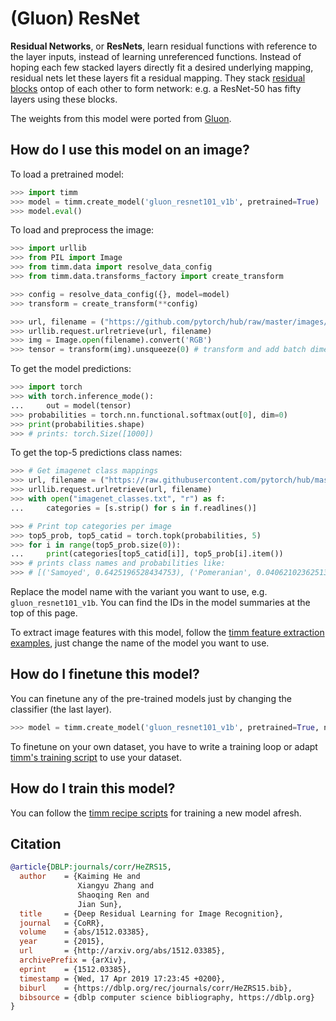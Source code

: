 # (Gluon) ResNet

**Residual Networks**, or **ResNets**, learn residual functions with reference to the layer inputs, instead of learning unreferenced functions. Instead of hoping each few stacked layers directly fit a desired underlying mapping, residual nets let these layers fit a residual mapping. They stack [residual blocks](https://paperswithcode.com/method/residual-block) ontop of each other to form network: e.g. a ResNet-50 has fifty layers using these blocks. 

The weights from this model were ported from [Gluon](https://cv.gluon.ai/model_zoo/classification.html).

## How do I use this model on an image?

To load a pretrained model:

```py
>>> import timm
>>> model = timm.create_model('gluon_resnet101_v1b', pretrained=True)
>>> model.eval()
```

To load and preprocess the image:

```py 
>>> import urllib
>>> from PIL import Image
>>> from timm.data import resolve_data_config
>>> from timm.data.transforms_factory import create_transform

>>> config = resolve_data_config({}, model=model)
>>> transform = create_transform(**config)

>>> url, filename = ("https://github.com/pytorch/hub/raw/master/images/dog.jpg", "dog.jpg")
>>> urllib.request.urlretrieve(url, filename)
>>> img = Image.open(filename).convert('RGB')
>>> tensor = transform(img).unsqueeze(0) # transform and add batch dimension
```

To get the model predictions:

```py
>>> import torch
>>> with torch.inference_mode():
...     out = model(tensor)
>>> probabilities = torch.nn.functional.softmax(out[0], dim=0)
>>> print(probabilities.shape)
>>> # prints: torch.Size([1000])
```

To get the top-5 predictions class names:

```py
>>> # Get imagenet class mappings
>>> url, filename = ("https://raw.githubusercontent.com/pytorch/hub/master/imagenet_classes.txt", "imagenet_classes.txt")
>>> urllib.request.urlretrieve(url, filename) 
>>> with open("imagenet_classes.txt", "r") as f:
...     categories = [s.strip() for s in f.readlines()]

>>> # Print top categories per image
>>> top5_prob, top5_catid = torch.topk(probabilities, 5)
>>> for i in range(top5_prob.size(0)):
...     print(categories[top5_catid[i]], top5_prob[i].item())
>>> # prints class names and probabilities like:
>>> # [('Samoyed', 0.6425196528434753), ('Pomeranian', 0.04062102362513542), ('keeshond', 0.03186424449086189), ('white wolf', 0.01739676296710968), ('Eskimo dog', 0.011717947199940681)]
```

Replace the model name with the variant you want to use, e.g. `gluon_resnet101_v1b`. You can find the IDs in the model summaries at the top of this page.

To extract image features with this model, follow the [timm feature extraction examples](../feature_extraction), just change the name of the model you want to use.

## How do I finetune this model?

You can finetune any of the pre-trained models just by changing the classifier (the last layer).

```py
>>> model = timm.create_model('gluon_resnet101_v1b', pretrained=True, num_classes=NUM_FINETUNE_CLASSES)
```
To finetune on your own dataset, you have to write a training loop or adapt [timm's training
script](https://github.com/rwightman/pytorch-image-models/blob/master/train.py) to use your dataset.

## How do I train this model?

You can follow the [timm recipe scripts](../training_script) for training a new model afresh.

## Citation

```BibTeX
@article{DBLP:journals/corr/HeZRS15,
  author    = {Kaiming He and
               Xiangyu Zhang and
               Shaoqing Ren and
               Jian Sun},
  title     = {Deep Residual Learning for Image Recognition},
  journal   = {CoRR},
  volume    = {abs/1512.03385},
  year      = {2015},
  url       = {http://arxiv.org/abs/1512.03385},
  archivePrefix = {arXiv},
  eprint    = {1512.03385},
  timestamp = {Wed, 17 Apr 2019 17:23:45 +0200},
  biburl    = {https://dblp.org/rec/journals/corr/HeZRS15.bib},
  bibsource = {dblp computer science bibliography, https://dblp.org}
}
```

<!--
Type: model-index
Collections:
- Name: Gloun ResNet
  Paper:
    Title: Deep Residual Learning for Image Recognition
    URL: https://paperswithcode.com/paper/deep-residual-learning-for-image-recognition
Models:
- Name: gluon_resnet101_v1b
  In Collection: Gloun ResNet
  Metadata:
    FLOPs: 10068547584
    Parameters: 44550000
    File Size: 178723172
    Architecture:
    - 1x1 Convolution
    - Batch Normalization
    - Bottleneck Residual Block
    - Convolution
    - Global Average Pooling
    - Max Pooling
    - ReLU
    - Residual Block
    - Residual Connection
    - Softmax
    Tasks:
    - Image Classification
    Training Data:
    - ImageNet
    ID: gluon_resnet101_v1b
    Crop Pct: '0.875'
    Image Size: '224'
    Interpolation: bicubic
  Code: https://github.com/rwightman/pytorch-image-models/blob/d8e69206be253892b2956341fea09fdebfaae4e3/timm/models/gluon_resnet.py#L89
  Weights: https://github.com/rwightman/pytorch-pretrained-gluonresnet/releases/download/v0.1/gluon_resnet101_v1b-3b017079.pth
  Results:
  - Task: Image Classification
    Dataset: ImageNet
    Metrics:
      Top 1 Accuracy: 79.3%
      Top 5 Accuracy: 94.53%
- Name: gluon_resnet101_v1c
  In Collection: Gloun ResNet
  Metadata:
    FLOPs: 10376567296
    Parameters: 44570000
    File Size: 178802575
    Architecture:
    - 1x1 Convolution
    - Batch Normalization
    - Bottleneck Residual Block
    - Convolution
    - Global Average Pooling
    - Max Pooling
    - ReLU
    - Residual Block
    - Residual Connection
    - Softmax
    Tasks:
    - Image Classification
    Training Data:
    - ImageNet
    ID: gluon_resnet101_v1c
    Crop Pct: '0.875'
    Image Size: '224'
    Interpolation: bicubic
  Code: https://github.com/rwightman/pytorch-image-models/blob/d8e69206be253892b2956341fea09fdebfaae4e3/timm/models/gluon_resnet.py#L113
  Weights: https://github.com/rwightman/pytorch-pretrained-gluonresnet/releases/download/v0.1/gluon_resnet101_v1c-1f26822a.pth
  Results:
  - Task: Image Classification
    Dataset: ImageNet
    Metrics:
      Top 1 Accuracy: 79.53%
      Top 5 Accuracy: 94.59%
- Name: gluon_resnet101_v1d
  In Collection: Gloun ResNet
  Metadata:
    FLOPs: 10377018880
    Parameters: 44570000
    File Size: 178802755
    Architecture:
    - 1x1 Convolution
    - Batch Normalization
    - Bottleneck Residual Block
    - Convolution
    - Global Average Pooling
    - Max Pooling
    - ReLU
    - Residual Block
    - Residual Connection
    - Softmax
    Tasks:
    - Image Classification
    Training Data:
    - ImageNet
    ID: gluon_resnet101_v1d
    Crop Pct: '0.875'
    Image Size: '224'
    Interpolation: bicubic
  Code: https://github.com/rwightman/pytorch-image-models/blob/d8e69206be253892b2956341fea09fdebfaae4e3/timm/models/gluon_resnet.py#L138
  Weights: https://github.com/rwightman/pytorch-pretrained-gluonresnet/releases/download/v0.1/gluon_resnet101_v1d-0f9c8644.pth
  Results:
  - Task: Image Classification
    Dataset: ImageNet
    Metrics:
      Top 1 Accuracy: 80.4%
      Top 5 Accuracy: 95.02%
- Name: gluon_resnet101_v1s
  In Collection: Gloun ResNet
  Metadata:
    FLOPs: 11805511680
    Parameters: 44670000
    File Size: 179221777
    Architecture:
    - 1x1 Convolution
    - Batch Normalization
    - Bottleneck Residual Block
    - Convolution
    - Global Average Pooling
    - Max Pooling
    - ReLU
    - Residual Block
    - Residual Connection
    - Softmax
    Tasks:
    - Image Classification
    Training Data:
    - ImageNet
    ID: gluon_resnet101_v1s
    Crop Pct: '0.875'
    Image Size: '224'
    Interpolation: bicubic
  Code: https://github.com/rwightman/pytorch-image-models/blob/d8e69206be253892b2956341fea09fdebfaae4e3/timm/models/gluon_resnet.py#L166
  Weights: https://github.com/rwightman/pytorch-pretrained-gluonresnet/releases/download/v0.1/gluon_resnet101_v1s-60fe0cc1.pth
  Results:
  - Task: Image Classification
    Dataset: ImageNet
    Metrics:
      Top 1 Accuracy: 80.29%
      Top 5 Accuracy: 95.16%
- Name: gluon_resnet152_v1b
  In Collection: Gloun ResNet
  Metadata:
    FLOPs: 14857660416
    Parameters: 60190000
    File Size: 241534001
    Architecture:
    - 1x1 Convolution
    - Batch Normalization
    - Bottleneck Residual Block
    - Convolution
    - Global Average Pooling
    - Max Pooling
    - ReLU
    - Residual Block
    - Residual Connection
    - Softmax
    Tasks:
    - Image Classification
    Training Data:
    - ImageNet
    ID: gluon_resnet152_v1b
    Crop Pct: '0.875'
    Image Size: '224'
    Interpolation: bicubic
  Code: https://github.com/rwightman/pytorch-image-models/blob/d8e69206be253892b2956341fea09fdebfaae4e3/timm/models/gluon_resnet.py#L97
  Weights: https://github.com/rwightman/pytorch-pretrained-gluonresnet/releases/download/v0.1/gluon_resnet152_v1b-c1edb0dd.pth
  Results:
  - Task: Image Classification
    Dataset: ImageNet
    Metrics:
      Top 1 Accuracy: 79.69%
      Top 5 Accuracy: 94.73%
- Name: gluon_resnet152_v1c
  In Collection: Gloun ResNet
  Metadata:
    FLOPs: 15165680128
    Parameters: 60210000
    File Size: 241613404
    Architecture:
    - 1x1 Convolution
    - Batch Normalization
    - Bottleneck Residual Block
    - Convolution
    - Global Average Pooling
    - Max Pooling
    - ReLU
    - Residual Block
    - Residual Connection
    - Softmax
    Tasks:
    - Image Classification
    Training Data:
    - ImageNet
    ID: gluon_resnet152_v1c
    Crop Pct: '0.875'
    Image Size: '224'
    Interpolation: bicubic
  Code: https://github.com/rwightman/pytorch-image-models/blob/d8e69206be253892b2956341fea09fdebfaae4e3/timm/models/gluon_resnet.py#L121
  Weights: https://github.com/rwightman/pytorch-pretrained-gluonresnet/releases/download/v0.1/gluon_resnet152_v1c-a3bb0b98.pth
  Results:
  - Task: Image Classification
    Dataset: ImageNet
    Metrics:
      Top 1 Accuracy: 79.91%
      Top 5 Accuracy: 94.85%
- Name: gluon_resnet152_v1d
  In Collection: Gloun ResNet
  Metadata:
    FLOPs: 15166131712
    Parameters: 60210000
    File Size: 241613584
    Architecture:
    - 1x1 Convolution
    - Batch Normalization
    - Bottleneck Residual Block
    - Convolution
    - Global Average Pooling
    - Max Pooling
    - ReLU
    - Residual Block
    - Residual Connection
    - Softmax
    Tasks:
    - Image Classification
    Training Data:
    - ImageNet
    ID: gluon_resnet152_v1d
    Crop Pct: '0.875'
    Image Size: '224'
    Interpolation: bicubic
  Code: https://github.com/rwightman/pytorch-image-models/blob/d8e69206be253892b2956341fea09fdebfaae4e3/timm/models/gluon_resnet.py#L147
  Weights: https://github.com/rwightman/pytorch-pretrained-gluonresnet/releases/download/v0.1/gluon_resnet152_v1d-bd354e12.pth
  Results:
  - Task: Image Classification
    Dataset: ImageNet
    Metrics:
      Top 1 Accuracy: 80.48%
      Top 5 Accuracy: 95.2%
- Name: gluon_resnet152_v1s
  In Collection: Gloun ResNet
  Metadata:
    FLOPs: 16594624512
    Parameters: 60320000
    File Size: 242032606
    Architecture:
    - 1x1 Convolution
    - Batch Normalization
    - Bottleneck Residual Block
    - Convolution
    - Global Average Pooling
    - Max Pooling
    - ReLU
    - Residual Block
    - Residual Connection
    - Softmax
    Tasks:
    - Image Classification
    Training Data:
    - ImageNet
    ID: gluon_resnet152_v1s
    Crop Pct: '0.875'
    Image Size: '224'
    Interpolation: bicubic
  Code: https://github.com/rwightman/pytorch-image-models/blob/d8e69206be253892b2956341fea09fdebfaae4e3/timm/models/gluon_resnet.py#L175
  Weights: https://github.com/rwightman/pytorch-pretrained-gluonresnet/releases/download/v0.1/gluon_resnet152_v1s-dcc41b81.pth
  Results:
  - Task: Image Classification
    Dataset: ImageNet
    Metrics:
      Top 1 Accuracy: 81.02%
      Top 5 Accuracy: 95.42%
- Name: gluon_resnet18_v1b
  In Collection: Gloun ResNet
  Metadata:
    FLOPs: 2337073152
    Parameters: 11690000
    File Size: 46816736
    Architecture:
    - 1x1 Convolution
    - Batch Normalization
    - Bottleneck Residual Block
    - Convolution
    - Global Average Pooling
    - Max Pooling
    - ReLU
    - Residual Block
    - Residual Connection
    - Softmax
    Tasks:
    - Image Classification
    Training Data:
    - ImageNet
    ID: gluon_resnet18_v1b
    Crop Pct: '0.875'
    Image Size: '224'
    Interpolation: bicubic
  Code: https://github.com/rwightman/pytorch-image-models/blob/d8e69206be253892b2956341fea09fdebfaae4e3/timm/models/gluon_resnet.py#L65
  Weights: https://github.com/rwightman/pytorch-pretrained-gluonresnet/releases/download/v0.1/gluon_resnet18_v1b-0757602b.pth
  Results:
  - Task: Image Classification
    Dataset: ImageNet
    Metrics:
      Top 1 Accuracy: 70.84%
      Top 5 Accuracy: 89.76%
- Name: gluon_resnet34_v1b
  In Collection: Gloun ResNet
  Metadata:
    FLOPs: 4718469120
    Parameters: 21800000
    File Size: 87295112
    Architecture:
    - 1x1 Convolution
    - Batch Normalization
    - Bottleneck Residual Block
    - Convolution
    - Global Average Pooling
    - Max Pooling
    - ReLU
    - Residual Block
    - Residual Connection
    - Softmax
    Tasks:
    - Image Classification
    Training Data:
    - ImageNet
    ID: gluon_resnet34_v1b
    Crop Pct: '0.875'
    Image Size: '224'
    Interpolation: bicubic
  Code: https://github.com/rwightman/pytorch-image-models/blob/d8e69206be253892b2956341fea09fdebfaae4e3/timm/models/gluon_resnet.py#L73
  Weights: https://github.com/rwightman/pytorch-pretrained-gluonresnet/releases/download/v0.1/gluon_resnet34_v1b-c6d82d59.pth
  Results:
  - Task: Image Classification
    Dataset: ImageNet
    Metrics:
      Top 1 Accuracy: 74.59%
      Top 5 Accuracy: 92.0%
- Name: gluon_resnet50_v1b
  In Collection: Gloun ResNet
  Metadata:
    FLOPs: 5282531328
    Parameters: 25560000
    File Size: 102493763
    Architecture:
    - 1x1 Convolution
    - Batch Normalization
    - Bottleneck Residual Block
    - Convolution
    - Global Average Pooling
    - Max Pooling
    - ReLU
    - Residual Block
    - Residual Connection
    - Softmax
    Tasks:
    - Image Classification
    Training Data:
    - ImageNet
    ID: gluon_resnet50_v1b
    Crop Pct: '0.875'
    Image Size: '224'
    Interpolation: bicubic
  Code: https://github.com/rwightman/pytorch-image-models/blob/d8e69206be253892b2956341fea09fdebfaae4e3/timm/models/gluon_resnet.py#L81
  Weights: https://github.com/rwightman/pytorch-pretrained-gluonresnet/releases/download/v0.1/gluon_resnet50_v1b-0ebe02e2.pth
  Results:
  - Task: Image Classification
    Dataset: ImageNet
    Metrics:
      Top 1 Accuracy: 77.58%
      Top 5 Accuracy: 93.72%
- Name: gluon_resnet50_v1c
  In Collection: Gloun ResNet
  Metadata:
    FLOPs: 5590551040
    Parameters: 25580000
    File Size: 102573166
    Architecture:
    - 1x1 Convolution
    - Batch Normalization
    - Bottleneck Residual Block
    - Convolution
    - Global Average Pooling
    - Max Pooling
    - ReLU
    - Residual Block
    - Residual Connection
    - Softmax
    Tasks:
    - Image Classification
    Training Data:
    - ImageNet
    ID: gluon_resnet50_v1c
    Crop Pct: '0.875'
    Image Size: '224'
    Interpolation: bicubic
  Code: https://github.com/rwightman/pytorch-image-models/blob/d8e69206be253892b2956341fea09fdebfaae4e3/timm/models/gluon_resnet.py#L105
  Weights: https://github.com/rwightman/pytorch-pretrained-gluonresnet/releases/download/v0.1/gluon_resnet50_v1c-48092f55.pth
  Results:
  - Task: Image Classification
    Dataset: ImageNet
    Metrics:
      Top 1 Accuracy: 78.01%
      Top 5 Accuracy: 93.99%
- Name: gluon_resnet50_v1d
  In Collection: Gloun ResNet
  Metadata:
    FLOPs: 5591002624
    Parameters: 25580000
    File Size: 102573346
    Architecture:
    - 1x1 Convolution
    - Batch Normalization
    - Bottleneck Residual Block
    - Convolution
    - Global Average Pooling
    - Max Pooling
    - ReLU
    - Residual Block
    - Residual Connection
    - Softmax
    Tasks:
    - Image Classification
    Training Data:
    - ImageNet
    ID: gluon_resnet50_v1d
    Crop Pct: '0.875'
    Image Size: '224'
    Interpolation: bicubic
  Code: https://github.com/rwightman/pytorch-image-models/blob/d8e69206be253892b2956341fea09fdebfaae4e3/timm/models/gluon_resnet.py#L129
  Weights: https://github.com/rwightman/pytorch-pretrained-gluonresnet/releases/download/v0.1/gluon_resnet50_v1d-818a1b1b.pth
  Results:
  - Task: Image Classification
    Dataset: ImageNet
    Metrics:
      Top 1 Accuracy: 79.06%
      Top 5 Accuracy: 94.46%
- Name: gluon_resnet50_v1s
  In Collection: Gloun ResNet
  Metadata:
    FLOPs: 7019495424
    Parameters: 25680000
    File Size: 102992368
    Architecture:
    - 1x1 Convolution
    - Batch Normalization
    - Bottleneck Residual Block
    - Convolution
    - Global Average Pooling
    - Max Pooling
    - ReLU
    - Residual Block
    - Residual Connection
    - Softmax
    Tasks:
    - Image Classification
    Training Data:
    - ImageNet
    ID: gluon_resnet50_v1s
    Crop Pct: '0.875'
    Image Size: '224'
    Interpolation: bicubic
  Code: https://github.com/rwightman/pytorch-image-models/blob/d8e69206be253892b2956341fea09fdebfaae4e3/timm/models/gluon_resnet.py#L156
  Weights: https://github.com/rwightman/pytorch-pretrained-gluonresnet/releases/download/v0.1/gluon_resnet50_v1s-1762acc0.pth
  Results:
  - Task: Image Classification
    Dataset: ImageNet
    Metrics:
      Top 1 Accuracy: 78.7%
      Top 5 Accuracy: 94.25%
-->